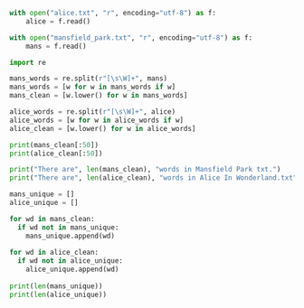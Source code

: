 ```python
with open("alice.txt", "r", encoding="utf-8") as f:
    alice = f.read()
```

```python
with open("mansfield_park.txt", "r", encoding="utf-8") as f:
    mans = f.read()
```

```python
import re

mans_words = re.split(r"[\s\W]+", mans)
mans_words = [w for w in mans_words if w]
mans_clean = [w.lower() for w in mans_words]

alice_words = re.split(r"[\s\W]+", alice)
alice_words = [w for w in alice_words if w]
alice_clean = [w.lower() for w in alice_words]

print(mans_clean[:50])
print(alice_clean[:50])
```

```python

print("There are", len(mans_clean), "words in Mansfield Park txt.")
print("There are", len(alice_clean), "words in Alice In Wonderland.txt")

mans_unique = []
alice_unique = []

for wd in mans_clean:
  if wd not in mans_unique:
    mans_unique.append(wd)
    
for wd in alice_clean:
  if wd not in alice_unique:
    alice_unique.append(wd)
    
print(len(mans_unique))
print(len(alice_unique))
```

```python

```

